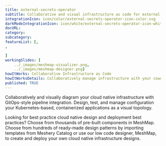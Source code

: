 ---title: external-secrets-operator  subtitle: Collaborative and visual infrastructure as code for external-secrets-operatorintegrationIcon: icon/color/external-secrets-operator-icon-color.svgdarkModeIntegrationIcon: icon/white/external-secrets-operator-icon-white.svgdocURL: category: subcategory: featureList: [,,]workingSlides: [    ../_images/meshmap-visualizer.png,    ../_images/meshmap-designer.png]howItWorks: Collaborative Infrastructure as CodehowItWorksDetails: Collaboratively manage infrastructure with your coworkers synchronously sharing the same designs.published: TRUE---<p>    </p><p>    Collaboratively and visually diagram your cloud native infrastructure with GitOps-style pipeline integration. Design, test, and manage configuration your Kubernetes-based, containerized applications as a visual topology.</p><p>    Looking for best practice cloud native design and deployment best practices? Choose from thousands of pre-built components in MeshMap. Choose from hundreds of ready-made design patterns by importing templates from Meshery Catalog or use our low code designer, MeshMap, to create and deploy your own cloud native infrastructure designs.</p>